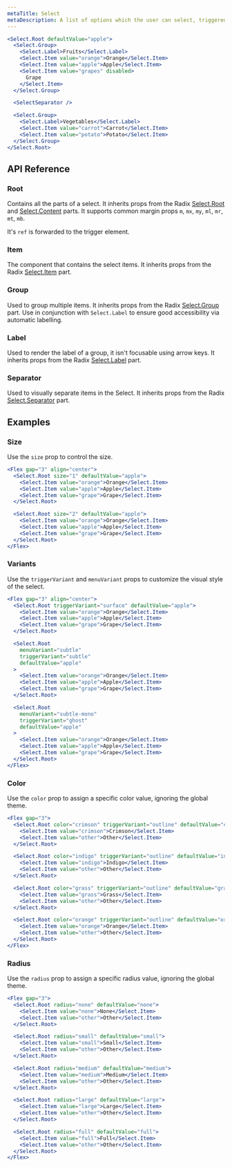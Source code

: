 ```yaml
---
metaTitle: Select
metaDescription: A list of options which the user can select, triggered by a button.
---
```


```jsx live=true
<Select.Root defaultValue="apple">
  <Select.Group>
    <Select.Label>Fruits</Select.Label>
    <Select.Item value="orange">Orange</Select.Item>
    <Select.Item value="apple">Apple</Select.Item>
    <Select.Item value="grapes" disabled>
      Grape
    </Select.Item>
  </Select.Group>

  <SelectSeparator />

  <Select.Group>
    <Select.Label>Vegetables</Select.Label>
    <Select.Item value="carrot">Carrot</Select.Item>
    <Select.Item value="potato">Potato</Select.Item>
  </Select.Group>
</Select.Root>
```

## API Reference

### Root

Contains all the parts of a select. It inherits props from the Radix [Select.Root](/docs/primitives/components/select#root) and [Select.Content](/docs/primitives/components/select#content) parts. It supports common margin props `m`, `mx`, `my`, `ml`, `mr`, `mt`, `mb`.

It's `ref` is forwarded to the trigger element.

<ThemesPropsTable name="selectRoot" />

### Item

The component that contains the select items. It inherits props from the Radix [Select.Item](/docs/primitives/components/select#item) part.

### Group

Used to group multiple items. It inherits props from the Radix [Select.Group](/docs/primitives/components/select#group) part. Use in conjunction with `Select.Label` to ensure good accessibility via automatic labelling.

### Label

Used to render the label of a group, it isn't focusable using arrow keys. It inherits props from the Radix [Select.Label](/docs/primitives/components/select#label) part.

### Separator

Used to visually separate items in the Select. It inherits props from the Radix [Select.Separator](/docs/primitives/components/select#separator) part.

## Examples

### Size

Use the `size` prop to control the size.

```jsx live=true
<Flex gap="3" align="center">
  <Select.Root size="1" defaultValue="apple">
    <Select.Item value="orange">Orange</Select.Item>
    <Select.Item value="apple">Apple</Select.Item>
    <Select.Item value="grape">Grape</Select.Item>
  </Select.Root>

  <Select.Root size="2" defaultValue="apple">
    <Select.Item value="orange">Orange</Select.Item>
    <Select.Item value="apple">Apple</Select.Item>
    <Select.Item value="grape">Grape</Select.Item>
  </Select.Root>
</Flex>
```

### Variants

Use the `triggerVariant` and `menuVariant` props to customize the visual style of the select.

```jsx live=true
<Flex gap="3" align="center">
  <Select.Root triggerVariant="surface" defaultValue="apple">
    <Select.Item value="orange">Orange</Select.Item>
    <Select.Item value="apple">Apple</Select.Item>
    <Select.Item value="grape">Grape</Select.Item>
  </Select.Root>

  <Select.Root
    menuVariant="subtle"
    triggerVariant="subtle"
    defaultValue="apple"
  >
    <Select.Item value="orange">Orange</Select.Item>
    <Select.Item value="apple">Apple</Select.Item>
    <Select.Item value="grape">Grape</Select.Item>
  </Select.Root>

  <Select.Root
    menuVariant="subtle-mono"
    triggerVariant="ghost"
    defaultValue="apple"
  >
    <Select.Item value="orange">Orange</Select.Item>
    <Select.Item value="apple">Apple</Select.Item>
    <Select.Item value="grape">Grape</Select.Item>
  </Select.Root>
</Flex>
```

### Color

Use the `color` prop to assign a specific color value, ignoring the global theme.

```jsx live=true
<Flex gap="3">
  <Select.Root color="crimson" triggerVariant="outline" defaultValue="crimson">
    <Select.Item value="crimson">Crimson</Select.Item>
    <Select.Item value="other">Other</Select.Item>
  </Select.Root>

  <Select.Root color="indigo" triggerVariant="outline" defaultValue="indigo">
    <Select.Item value="indigo">Indigo</Select.Item>
    <Select.Item value="other">Other</Select.Item>
  </Select.Root>

  <Select.Root color="grass" triggerVariant="outline" defaultValue="grass">
    <Select.Item value="grass">Grass</Select.Item>
    <Select.Item value="other">Other</Select.Item>
  </Select.Root>

  <Select.Root color="orange" triggerVariant="outline" defaultValue="orange">
    <Select.Item value="orange">Orange</Select.Item>
    <Select.Item value="other">Other</Select.Item>
  </Select.Root>
</Flex>
```

### Radius

Use the `radius` prop to assign a specific radius value, ignoring the global theme.

```jsx live=true
<Flex gap="3">
  <Select.Root radius="none" defaultValue="none">
    <Select.Item value="none">None</Select.Item>
    <Select.Item value="other">Other</Select.Item>
  </Select.Root>

  <Select.Root radius="small" defaultValue="small">
    <Select.Item value="small">Small</Select.Item>
    <Select.Item value="other">Other</Select.Item>
  </Select.Root>

  <Select.Root radius="medium" defaultValue="medium">
    <Select.Item value="medium">Medium</Select.Item>
    <Select.Item value="other">Other</Select.Item>
  </Select.Root>

  <Select.Root radius="large" defaultValue="large">
    <Select.Item value="large">Large</Select.Item>
    <Select.Item value="other">Other</Select.Item>
  </Select.Root>

  <Select.Root radius="full" defaultValue="full">
    <Select.Item value="full">Full</Select.Item>
    <Select.Item value="other">Other</Select.Item>
  </Select.Root>
</Flex>
```
